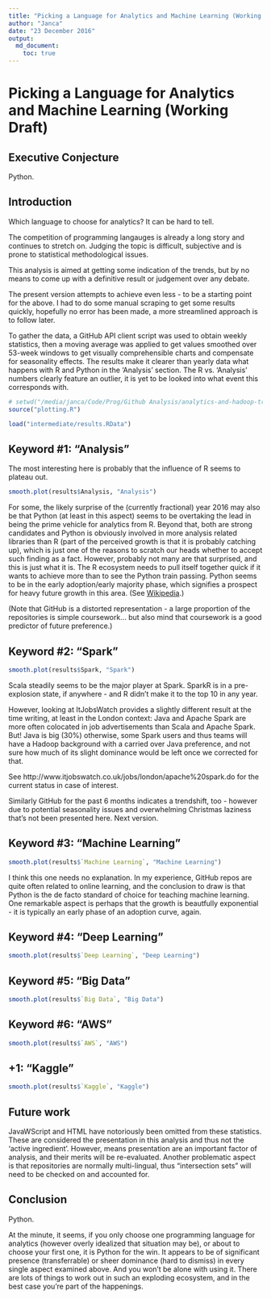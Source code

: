 ```yaml
---
title: "Picking a Language for Analytics and Machine Learning (Working Draft)"
author: "Janca"
date: "23 December 2016"
output:
  md_document:
    toc: true
---
```


# Picking a Language for Analytics and Machine Learning (Working Draft)

## Executive Conjecture

Python.

## Introduction

Which language to choose for analytics? It can be hard to tell.

The competition of programming langauges is already a long story and continues to stretch on.
Judging the topic is difficult, subjective and is prone to statistical methodological issues.

This analysis is aimed at getting some indication of the trends, but by no means to come up with a definitive result or judgement over any debate.

The present version attempts to achieve even less - to be a starting point for the 
above. I had to do some manual scraping to get some results quickly, hopefully no error has been made, a more streamlined approach is to follow later.

To gather the data, a GitHub API client script was used to obtain weekly statistics, then a moving average was applied to get values smoothed over 53-week windows to get visually comprehensible charts and compensate for seasonality effects.
The results make it clearer than yearly data what happens with R and Python in the 'Analysis' section.
The R vs. 'Analysis' numbers clearly feature an outlier, it is yet to be looked into what event this corresponds with.

```r
# setwd("/media/janca/Code/Prog/Github Analysis/analytics-and-hadoop-trends")
source("plotting.R")

load("intermediate/results.RData")
```

## Keyword #1: "Analysis"

The most interesting here is probably that the influence of R seems to plateau out.

```r
smooth.plot(results$Analysis, "Analysis")
```

For some, the likely surprise of the (currently fractional) year 2016 may also be that Python (at least in this aspect) seems to be overtaking the lead in being the prime vehicle for analytics from R. Beyond that, both are strong candidates and Python is obviously involved in more analysis related libraries than R (part of the perceived growth is that it is probably catching up), which is just one of the reasons to scratch our heads whether to accept such finding as a fact. However, probably not many are that surprised, and this is just what it is. The R ecosystem needs to pull itself together quick if it wants to achieve more than to see the Python train passing. Python seems to be in the early adoption/early majority phase, which signifies a prospect for heavy future growth in this area. (See [Wikipedia](https://en.wikipedia.org/wiki/Diffusion_of_innovations).)

(Note that GitHub is a distorted representation - a large proportion of the repositories is simple coursework... but also mind that coursework is a good predictor of future preference.)

## Keyword #2: "Spark"

```r
smooth.plot(results$Spark, "Spark")
```

Scala steadily seems to be the major player at Spark.
SparkR is in a pre-explosion state, if anywhere - and R didn't make it to the top 10 in any year.

However, looking at ItJobsWatch provides a slightly different result at the time writing, at least in the London context: Java and Apache Spark are more often colocated in job advertisements than Scala and Apache Spark. But! Java is big (30%) otherwise, some Spark users and thus teams will have a Hadoop background with a carried over Java preference, and not sure how much of its slight dominance would be left once we corrected for that.

See http://www.itjobswatch.co.uk/jobs/london/apache%20spark.do for the current status in case of interest.

Similarly GitHub for the past 6 months indicates a trendshift, too - however due to potential seasonality issues and overwhelming Christmas laziness that's not been presented here. Next version.


## Keyword #3: "Machine Learning"

```r
smooth.plot(results$`Machine Learning`, "Machine Learning")
```

I think this one needs no explanation. In my experience, GitHub repos are quite often related to online learning, and the conclusion to draw is that Python is the de facto standard of choice for teaching machine learning.
One remarkable aspect is perhaps that the growth is beautfully exponential - it is typically an early phase of an adoption curve, again.

## Keyword #4: "Deep Learning"

```r
smooth.plot(results$`Deep Learning`, "Deep Learning")
```


## Keyword #5: "Big Data"

```r
smooth.plot(results$`Big Data`, "Big Data")
```

## Keyword #6: "AWS"

```r
smooth.plot(results$`AWS`, "AWS")
```

## +1: "Kaggle"

```r
smooth.plot(results$`Kaggle`, "Kaggle")
```

## Future work

JavaWScript and HTML have notoriously been omitted from these statistics. 
These are considered the presentation in this analysis and thus not the 'active ingredient'.
However, means presentation are an important factor of analysis, and their merits will be re-evaluated.
Another problematic aspect is that repositories are normally multi-lingual, thus "intersection sets" will need to be checked on and accounted for.

## Conclusion

Python.

At the minute, it seems, if you only choose one programming language for analytics (however overly idealized that situation may be), or about to choose your first one, it is Python for the win.
It appears to be of significant presence (transferrable) or sheer dominance (hard to dismiss) in every single aspect examined above.
And you won't be alone with using it.
There are lots of things to work out in such an exploding ecosystem, and in the best case you're part of the happenings.
